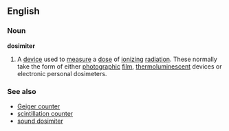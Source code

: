 ==English==
===Noun===
{{wikipedia}}
'''dosimiter'''
# A [[device]] used to [[measure]] a [[dose]] of [[ionizing]] [[radiation]]. These normally take the form of either [[photographic]] [[film]], [[thermoluminescent]] devices or electronic personal dosimeters.
===See also===
*[[Geiger counter]]
*[[scintillation counter]]
*[[sound dosimiter]]